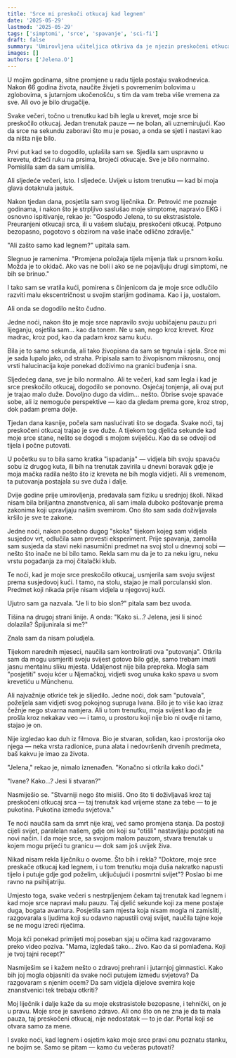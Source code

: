 ```yaml
---
title: 'Srce mi preskoči otkucaj kad legnem'
date: '2025-05-29'
lastmod: '2025-05-29'
tags: ['simptomi', 'srce', 'spavanje', 'sci-fi']
draft: false
summary: 'Umirovljena učiteljica otkriva da je njezin preskočeni otkucaj srca pri lijeganju zapravo ključ za nevjerojatnu sposobnost koja nadilazi fizičke zakone.'
images: []
authors: ['Jelena.O']
---
```


U mojim godinama, sitne promjene u radu tijela postaju svakodnevica. Nakon 66 godina života, naučite živjeti s povremenim bolovima u zglobovima, s jutarnjom ukočenošću, s tim da vam treba više vremena za sve. Ali ovo je bilo drugačije.

Svake večeri, točno u trenutku kad bih legla u krevet, moje srce bi preskočilo otkucaj. Jedan trenutak pauze — ne bolan, ali uznemirujući. Kao da srce na sekundu zaboravi što mu je posao, a onda se sjeti i nastavi kao da ništa nije bilo.

Prvi put kad se to dogodilo, uplašila sam se. Sjedila sam uspravno u krevetu, držeći ruku na prsima, brojeći otkucaje. Sve je bilo normalno. Pomislila sam da sam umislila.

Ali sljedeće večeri, isto. I sljedeće. Uvijek u istom trenutku — kad bi moja glava dotaknula jastuk.

Nakon tjedan dana, posjetila sam svog liječnika. Dr. Petrović me poznaje godinama, i nakon što je strpljivo saslušao moje simptome, napravio EKG i osnovno ispitivanje, rekao je: "Gospođo Jelena, to su ekstrasistole. Preuranjeni otkucaji srca, ili u vašem slučaju, preskočeni otkucaj. Potpuno bezopasno, pogotovo s obzirom na vaše inače odlično zdravlje."

"Ali zašto samo kad legnem?" upitala sam.

Slegnuo je ramenima. "Promjena položaja tijela mijenja tlak u prsnom košu. Možda je to okidač. Ako vas ne boli i ako se ne pojavljuju drugi simptomi, ne bih se brinuo."

I tako sam se vratila kući, pomirena s činjenicom da je moje srce odlučilo razviti malu ekscentričnost u svojim starijim godinama. Kao i ja, uostalom.

Ali onda se dogodilo nešto čudno.

Jedne noći, nakon što je moje srce napravilo svoju uobičajenu pauzu pri lijeganju, osjetila sam... kao da tonem. Ne u san, nego kroz krevet. Kroz madrac, kroz pod, kao da padam kroz samu kuću.

Bila je to samo sekunda, ali tako živopisna da sam se trgnula i sjela. Srce mi je sada lupalo jako, od straha. Pripisala sam to živopisnom mikrosnu, onoj vrsti halucinacija koje ponekad doživimo na granici buđenja i sna.

Sljedećeg dana, sve je bilo normalno. Ali te večeri, kad sam legla i kad je srce preskočilo otkucaj, dogodilo se ponovno. Osjećaj tonjenja, ali ovaj put je trajao malo duže. Dovoljno dugo da vidim... nešto. Obrise svoje spavaće sobe, ali iz nemoguće perspektive — kao da gledam prema gore, kroz strop, dok padam prema dolje.

Tjedan dana kasnije, počela sam naslućivati što se događa. Svake noći, taj preskočeni otkucaj trajao je sve duže. A tijekom tog djelića sekunde kad moje srce stane, nešto se dogodi s mojom sviješću. Kao da se odvoji od tijela i počne putovati.

U početku su to bila samo kratka "ispadanja" — vidjela bih svoju spavaću sobu iz drugog kuta, ili bih na trenutak zavirila u dnevni boravak gdje je moja mačka radila nešto što iz kreveta ne bih mogla vidjeti. Ali s vremenom, ta putovanja postajala su sve duža i dalje.

Dvije godine prije umirovljenja, predavala sam fiziku u srednjoj školi. Nikad nisam bila briljantna znanstvenica, ali sam imala duboko poštovanje prema zakonima koji upravljaju našim svemirom. Ono što sam sada doživljavala kršilo je sve te zakone.

Jedne noći, nakon posebno dugog "skoka" tijekom kojeg sam vidjela susjedov vrt, odlučila sam provesti eksperiment. Prije spavanja, zamolila sam susjeda da stavi neki nasumični predmet na svoj stol u dnevnoj sobi — nešto što inače ne bi bilo tamo. Rekla sam mu da je to za neku igru, neku vrstu pogađanja za moj čitalački klub.

Te noći, kad je moje srce preskočilo otkucaj, usmjerila sam svoju svijest prema susjedovoj kući. I tamo, na stolu, stajao je mali porculanski slon. Predmet koji nikada prije nisam vidjela u njegovoj kući.

Ujutro sam ga nazvala. "Je li to bio slon?" pitala sam bez uvoda.

Tišina na drugoj strani linije. A onda: "Kako si...? Jelena, jesi li sinoć dolazila? Špijunirala si me?"

Znala sam da nisam poludjela.

Tijekom narednih mjeseci, naučila sam kontrolirati ova "putovanja". Otkrila sam da mogu usmjeriti svoju svijest gotovo bilo gdje, samo trebam imati jasnu mentalnu sliku mjesta. Udaljenost nije bila prepreka. Mogla sam "posjetiti" svoju kćer u Njemačkoj, vidjeti svog unuka kako spava u svom krevetiću u Münchenu.

Ali najvažnije otkriće tek je slijedilo. Jedne noći, dok sam "putovala", poželjela sam vidjeti svog pokojnog supruga Ivana. Bilo je to više kao izraz čežnje nego stvarna namjera. Ali u tom trenutku, moja svijest kao da je prošla kroz nekakav veo — i tamo, u prostoru koji nije bio ni ovdje ni tamo, stajao je on.

Nije izgledao kao duh iz filmova. Bio je stvaran, solidan, kao i prostorija oko njega — neka vrsta radionice, puna alata i nedovršenih drvenih predmeta, baš kakvu je imao za života.

"Jelena," rekao je, nimalo iznenađen. "Konačno si otkrila kako doći."

"Ivane? Kako...? Jesi li stvaran?"

Nasmiješio se. "Stvarniji nego što misliš. Ono što ti doživljavaš kroz taj preskočeni otkucaj srca — taj trenutak kad vrijeme stane za tebe — to je pukotina. Pukotina između svjetova."

Te noći naučila sam da smrt nije kraj, već samo promjena stanja. Da postoji cijeli svijet, paralelan našem, gdje oni koji su "otišli" nastavljaju postojati na novi način. I da moje srce, sa svojom malom pauzom, stvara trenutak u kojem mogu prijeći tu granicu — dok sam još uvijek živa.

Nikad nisam rekla liječniku o ovome. Što bih i rekla? "Doktore, moje srce preskače otkucaj kad legnem, i u tom trenutku moja duša nakratko napusti tijelo i putuje gdje god poželim, uključujući i posmrtni svijet"? Poslao bi me ravno na psihijatriju.

Umjesto toga, svake večeri s nestrpljenjem čekam taj trenutak kad legnem i kad moje srce napravi malu pauzu. Taj djelić sekunde koji za mene postaje duga, bogata avantura. Posjetila sam mjesta koja nisam mogla ni zamisliti, razgovarala s ljudima koji su odavno napustili ovaj svijet, naučila tajne koje se ne mogu izreći riječima.

Moja kći ponekad primijeti moj poseban sjaj u očima kad razgovaramo preko video poziva. "Mama, izgledaš tako... živo. Kao da si pomlađena. Koji je tvoj tajni recept?"

Nasmiješim se i kažem nešto o zdravoj prehrani i jutarnjoj gimnastici. Kako bih joj mogla objasniti da svake noći putujem između svjetova? Da razgovaram s njenim ocem? Da sam vidjela dijelove svemira koje znanstvenici tek trebaju otkriti?

Moj liječnik i dalje kaže da su moje ekstrasistole bezopasne, i tehnički, on je u pravu. Moje srce je savršeno zdravo. Ali ono što on ne zna je da ta mala pauza, taj preskočeni otkucaj, nije nedostatak — to je dar. Portal koji se otvara samo za mene.

I svake noći, kad legnem i osjetim kako moje srce pravi onu poznatu stanku, ne bojim se. Samo se pitam — kamo ću večeras putovati?

<StoryDisclaimer />